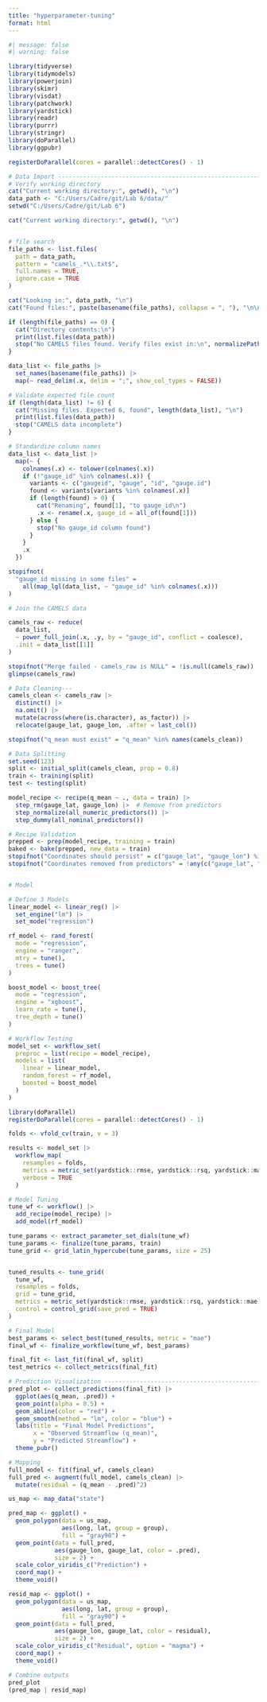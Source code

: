 ```yaml
---
title: "hyperparameter-tuning"
format: html
---
```

```r
#| message: false
#| warning: false

library(tidyverse)
library(tidymodels)
library(powerjoin)
library(skimr)
library(visdat)
library(patchwork)
library(yardstick)
library(readr)
library(purrr)
library(stringr)
library(doParallel)
library(ggpubr)

registerDoParallel(cores = parallel::detectCores() - 1)

# Data Import -------------------------------------------------------------
# Verify working directory
cat("Current working directory:", getwd(), "\n")
data_path <- "C:/Users/Cadre/git/Lab 6/data/"
setwd("C:/Users/Cadre/git/Lab 6")

cat("Current working directory:", getwd(), "\n")


# file search
file_paths <- list.files(
  path = data_path,
  pattern = "camels_.*\\.txt$",
  full.names = TRUE,
  ignore.case = TRUE
)

cat("Looking in:", data_path, "\n")
cat("Found files:", paste(basename(file_paths), collapse = ", "), "\n\n")

if (length(file_paths) == 0) {
  cat("Directory contents:\n")
  print(list.files(data_path))
  stop("No CAMELS files found. Verify files exist in:\n", normalizePath(data_path))
}

data_list <- file_paths |>
  set_names(basename(file_paths)) |>
  map(~ read_delim(.x, delim = ";", show_col_types = FALSE))

# Validate expected file count
if (length(data_list) != 6) {
  cat("Missing files. Expected 6, found", length(data_list), "\n")
  print(list.files(data_path))
  stop("CAMELS data incomplete")
}

# Standardize column names
data_list <- data_list |> 
  map(~ {
    colnames(.x) <- tolower(colnames(.x))
    if (!"gauge_id" %in% colnames(.x)) {
      variants <- c("gaugeid", "gauge", "id", "gauge.id")
      found <- variants[variants %in% colnames(.x)]
      if (length(found) > 0) {
        cat("Renaming", found[1], "to gauge_id\n")
        .x <- rename(.x, gauge_id = all_of(found[1]))
      } else {
        stop("No gauge_id column found")
      }
    }
    .x
  })

stopifnot(
  "gauge_id missing in some files" = 
    all(map_lgl(data_list, ~ "gauge_id" %in% colnames(.x)))
)

# Join the CAMELS data

camels_raw <- reduce(
  data_list,
  ~ power_full_join(.x, .y, by = "gauge_id", conflict = coalesce),
  .init = data_list[[1]]
)

stopifnot("Merge failed - camels_raw is NULL" = !is.null(camels_raw))
glimpse(camels_raw)

# Data Cleaning---
camels_clean <- camels_raw |> 
  distinct() |> 
  na.omit() |> 
  mutate(across(where(is.character), as_factor)) |> 
  relocate(gauge_lat, gauge_lon, .after = last_col())

stopifnot("q_mean must exist" = "q_mean" %in% names(camels_clean))

# Data Splitting
set.seed(123)
split <- initial_split(camels_clean, prop = 0.8)
train <- training(split)
test <- testing(split)

model_recipe <- recipe(q_mean ~ ., data = train) |> 
  step_rm(gauge_lat, gauge_lon) |>  # Remove from predictors
  step_normalize(all_numeric_predictors()) |> 
  step_dummy(all_nominal_predictors())

# Recipe Validation
prepped <- prep(model_recipe, training = train)
baked <- bake(prepped, new_data = train)
stopifnot("Coordinates should persist" = c("gauge_lat", "gauge_lon") %in% names(train))
stopifnot("Coordinates removed from predictors" = !any(c("gauge_lat", "gauge_lon") %in% names(baked)))


# Model

# Define 3 Models
linear_model <- linear_reg() |> 
  set_engine("lm") |> 
  set_mode("regression")

rf_model <- rand_forest(
  mode = "regression",
  engine = "ranger",
  mtry = tune(),
  trees = tune()
)

boost_model <- boost_tree(
  mode = "regression",
  engine = "xgboost",
  learn_rate = tune(),
  tree_depth = tune()
)

# Workflow Testing
model_set <- workflow_set(
  preproc = list(recipe = model_recipe),
  models = list(
    linear = linear_model,
    random_forest = rf_model,
    boosted = boost_model
  )
)

library(doParallel)
registerDoParallel(cores = parallel::detectCores() - 1)

folds <- vfold_cv(train, v = 3)

results <- model_set |> 
  workflow_map(
    resamples = folds,
    metrics = metric_set(yardstick::rmse, yardstick::rsq, yardstick::mae),
    verbose = TRUE
  )

# Model Tuning 
tune_wf <- workflow() |> 
  add_recipe(model_recipe) |> 
  add_model(rf_model)

tune_params <- extract_parameter_set_dials(tune_wf)
tune_params <- finalize(tune_params, train)
tune_grid <- grid_latin_hypercube(tune_params, size = 25)


tuned_results <- tune_grid(
  tune_wf,
  resamples = folds,
  grid = tune_grid,
  metrics = metric_set(yardstick::rmse, yardstick::rsq, yardstick::mae),
  control = control_grid(save_pred = TRUE)
)

# Final Model 
best_params <- select_best(tuned_results, metric = "mae")
final_wf <- finalize_workflow(tune_wf, best_params)

final_fit <- last_fit(final_wf, split)
test_metrics <- collect_metrics(final_fit)

# Prediction Visualization ------------------------------------------------
pred_plot <- collect_predictions(final_fit) |> 
  ggplot(aes(q_mean, .pred)) +
  geom_point(alpha = 0.5) +
  geom_abline(color = "red") +
  geom_smooth(method = "lm", color = "blue") +
  labs(title = "Final Model Predictions",
       x = "Observed Streamflow (q_mean)",
       y = "Predicted Streamflow") +
  theme_pubr()

# Mapping 
full_model <- fit(final_wf, camels_clean)
full_pred <- augment(full_model, camels_clean) |> 
  mutate(residual = (q_mean - .pred)^2)

us_map <- map_data("state")

pred_map <- ggplot() +
  geom_polygon(data = us_map, 
               aes(long, lat, group = group),
               fill = "gray90") +
  geom_point(data = full_pred, 
             aes(gauge_lon, gauge_lat, color = .pred),
             size = 2) +
  scale_color_viridis_c("Prediction") +
  coord_map() +
  theme_void()

resid_map <- ggplot() +
  geom_polygon(data = us_map, 
               aes(long, lat, group = group),
               fill = "gray90") +
  geom_point(data = full_pred, 
             aes(gauge_lon, gauge_lat, color = residual),
             size = 2) +
  scale_color_viridis_c("Residual", option = "magma") +
  coord_map() +
  theme_void()

# Combine outputs
pred_plot
(pred_map | resid_map)

```



